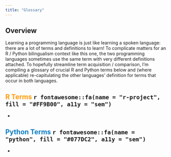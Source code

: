 ```yaml
---
title: "Glossary"
---
```


## Overview

Learning a programming language is just like learning a spoken language: there are a lot of terms and definitions to learn! To complicate matters for an R / Python bilingualism context like this one, the two programming languages sometimes use the same term with very different definitions attached. To hopefully streamline term acquisition / comparison, I'm compiling a glossary of crucial R and Python terms below and (where applicable) re-capitulating the other languages' definition for terms that occur in both languages.

## <span style="color:#FF9B00">R Terms</span> `r fontawesome::fa(name = "r-project", fill = "#FF9B00", a11y = "sem")`

- 

## <span style="color:#077DC2">Python Terms</span> `r fontawesome::fa(name = "python", fill = "#077DC2", a11y = "sem")`

- 

